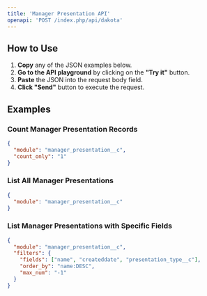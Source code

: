 ```yaml
---
title: 'Manager Presentation API'
openapi: 'POST /index.php/api/dakota'
---
```


## How to Use

1. **Copy** any of the JSON examples below.
2. **Go to the API playground** by clicking on the **"Try it"** button.
3. **Paste** the JSON into the request body field.
4. **Click "Send"** button to execute the request.

## Examples

### Count Manager Presentation Records
```json
{
  "module": "manager_presentation__c",
  "count_only": "1"
}
```

### List All Manager Presentations
```json
{
  "module": "manager_presentation__c"
}
```

### List Manager Presentations with Specific Fields
```json
{
  "module": "manager_presentation__c",
  "filters": {
    "fields": ["name", "createddate", "presentation_type__c"],
    "order_by": "name:DESC",
    "max_num": "-1"
  }
}
``` 